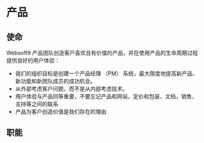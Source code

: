 

# 产品



## 使命

Websoft9 产品团队创造客户喜欢且有价值的产品，并在使用产品的生命周期过程提供良好的用户体验：

* 我们的组织目标是创建一个产品经理 （PM） 系统，最大限度地提高新产品、新功能和新团队成员的成功机会。
* 从外部考虑客户问题，而不是从内部考虑技术。
* 用户体验与产品同等重要，不要忘记产品和网站，定价和包装，文档，销售，支持等之间的联系
* 产品为客户创造价值是我们存在的理由

## 职能

<DocCardList items={useCurrentSidebarCategory().items}/>